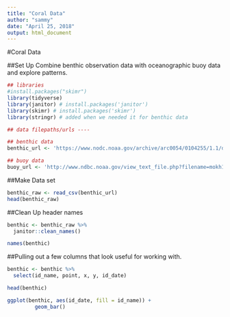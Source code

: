 ```yaml
---
title: "Coral Data"
author: "sammy"
date: "April 25, 2018"
output: html_document
---
```

#Coral Data


##Set Up
Combine benthic observation data with oceanographic buoy data and explore patterns.

```r
## libraries
#install.packages("skimr")
library(tidyverse)
library(janitor) # install.packages('janitor')
library(skimr) # install.packages('skimr')
library(stringr) # added when we needed it for benthic data

## data filepaths/urls ----

## benthic data
benthic_url <- 'https://www.nodc.noaa.gov/archive/arc0054/0104255/1.1/data/0-data/cd08/100308OaAla03m.CSV'

## buoy data
buoy_url <- 'http://www.ndbc.noaa.gov/view_text_file.php?filename=mokh1h2010.txt.gz&dir=data/historical/stdmet/'
```

##Make Data set

```r
benthic_raw <- read_csv(benthic_url)
head(benthic_raw) 


```

##Clean Up header names

```r
benthic <- benthic_raw %>%
  janitor::clean_names()

names(benthic)
```

##Pulling out a few columns that look useful for working with.

```r
benthic <- benthic %>%
  select(id_name, point, x, y, id_date)

head(benthic)
```

```r
ggplot(benthic, aes(id_date, fill = id_name)) +
         geom_bar()
```




